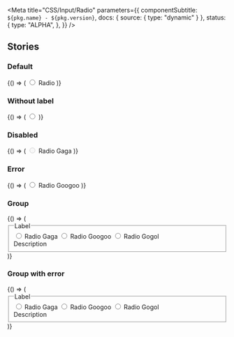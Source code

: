

<Meta
  title="CSS/Input/Radio"
  parameters={{
    componentSubtitle: `${pkg.name} - ${pkg.version}`,
    docs: { source: { type: "dynamic" } },
    status: {
      type: "ALPHA",
    },
  }}
/>

<Description markdown={readme} />

## Stories

### Default

<Canvas>
  <Story name="Default">
    {() => (
      <label class="denhaag-form-control-label">
        <span class="denhaag-form-control-label__input">
          <span class="denhaag-radio">
            <input id="radio-1" class="denhaag-radio__input" type="radio" name="radio" value="check" />
            <span class="denhaag-radio__icon">
              <span className="denhaag-radio__icon-inner"></span>
            </span>
          </span>
        </span>
        <span class="denhaag-form-control-label__label">Radio</span>
      </label>
    )}
  </Story>
</Canvas>

### Without label

<Canvas>
  <Story name="Without label">
    {() => (
      <span class="denhaag-radio">
        <input id="radio-1" class="denhaag-radio__input" type="radio" name="radio" value="check" />
        <span class="denhaag-radio__icon">
          <span className="denhaag-radio__icon-inner"></span>
        </span>
      </span>
    )}
  </Story>
</Canvas>

### Disabled

<Canvas>
  <Story name="Disabled">
    {() => (
      <label class="denhaag-form-control-label denhaag-form-control-label--disabled">
        <span class="denhaag-form-control-label__input">
          <span class="denhaag-radio">
            <input id="radio-1" class="denhaag-radio__input" type="radio" name="radio" value="check" disabled />
            <span class="denhaag-radio__icon">
              <span className="denhaag-radio__icon-inner"></span>
            </span>
          </span>
        </span>
        <span class="denhaag-form-control-label__label">Radio Gaga</span>
      </label>
    )}
  </Story>
</Canvas>

### Error

<Canvas>
  <Story name="Error">
    {() => (
      <label class="denhaag-form-control-label">
        <span class="denhaag-form-control-label__input">
          <span class="denhaag-radio denhaag-radio--error">
            <input id="radio-1" class="denhaag-radio__input" type="radio" name="radio" value="check" />
            <span class="denhaag-radio__icon">
              <span className="denhaag-radio__icon-inner"></span>
            </span>
          </span>
        </span>
        <span class="denhaag-form-control-label__label">Radio Googoo</span>
      </label>
    )}
  </Story>
</Canvas>

### Group

<Canvas>
  <Story name="Group">
    {() => (
      <fieldset class="denhaag-form-field" aria-describedby="description" role="radiogroup">
        <legend class="denhaag-form-field__label">Label</legend>
        <div class="denhaag-form-field__input">
          <label class="denhaag-form-control-label">
            <span class="denhaag-form-control-label__input">
              <span class="denhaag-radio">
                <input id="radio-1" class="denhaag-radio__input" type="radio" name="radio" value="gaga" />
                <span class="denhaag-radio__icon">
                  <span className="denhaag-radio__icon-inner"></span>
                </span>
              </span>
            </span>
            <span class="denhaag-form-control-label__label">Radio Gaga</span>
          </label>
          <label class="denhaag-form-control-label">
            <span class="denhaag-form-control-label__input">
              <span class="denhaag-radio">
                <input id="radio-2" class="denhaag-radio__input" type="radio" name="radio" value="googoo" />
                <span class="denhaag-radio__icon">
                  <span className="denhaag-radio__icon-inner"></span>
                </span>
              </span>
            </span>
            <span class="denhaag-form-control-label__label">Radio Googoo</span>
          </label>
          <label class="denhaag-form-control-label">
            <span class="denhaag-form-control-label__input">
              <span class="denhaag-radio">
                <input id="radio-3" class="denhaag-radio__input" type="radio" name="radio" value="gogol" />
                <span class="denhaag-radio__icon">
                  <span className="denhaag-radio__icon-inner"></span>
                </span>
              </span>
            </span>
            <span class="denhaag-form-control-label__label">Radio Gogol</span>
          </label>
        </div>
        <span id="description" class="denhaag-form-field__description">
          Description
        </span>
      </fieldset>
    )}
  </Story>
</Canvas>

### Group with error

<Canvas>
  <Story name="Group with error">
    {() => (
      <fieldset class="denhaag-form-field denhaag-form-field--error" aria-describedby="description" role="radiogroup">
        <legend class="denhaag-form-field__label">Label</legend>
        <div class="denhaag-form-field__input">
          <label class="denhaag-form-control-label">
            <span class="denhaag-form-control-label__input">
              <span class="denhaag-radio denhaag-radio--error">
                <input id="radio-1" class="denhaag-radio__input" type="radio" name="radio" value="gaga" />
                <span class="denhaag-radio__icon">
                  <span className="denhaag-radio__icon-inner"></span>
                </span>
              </span>
            </span>
            <span class="denhaag-form-control-label__label">Radio Gaga</span>
          </label>
          <label class="denhaag-form-control-label">
            <span class="denhaag-form-control-label__input">
              <span class="denhaag-radio denhaag-radio--error">
                <input id="radio-2" class="denhaag-radio__input" type="radio" name="radio" value="googoo" />
                <span class="denhaag-radio__icon">
                  <span className="denhaag-radio__icon-inner"></span>
                </span>
              </span>
            </span>
            <span class="denhaag-form-control-label__label">Radio Googoo</span>
          </label>
          <label class="denhaag-form-control-label">
            <span class="denhaag-form-control-label__input">
              <span class="denhaag-radio denhaag-radio--error">
                <input id="radio-3" class="denhaag-radio__input" type="radio" name="radio" value="gogol" />
                <span class="denhaag-radio__icon">
                  <span className="denhaag-radio__icon-inner"></span>
                </span>
              </span>
            </span>
            <span class="denhaag-form-control-label__label">Radio Gogol</span>
          </label>
        </div>
        <span id="description" class="denhaag-form-field__description">
          Description
        </span>
      </fieldset>
    )}
  </Story>
</Canvas>
